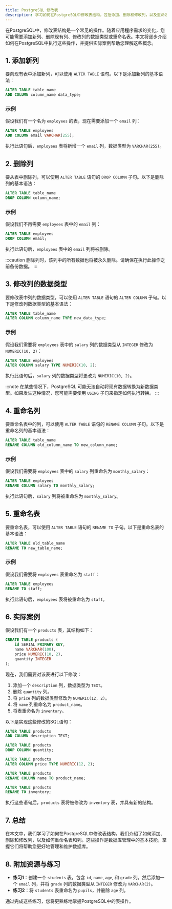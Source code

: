 ```yaml
---
title: PostgreSQL 修改表
description: 学习如何在PostgreSQL中修改表结构，包括添加、删除和修改列，以及重命名表等操作。
---
```


在PostgreSQL中，修改表结构是一个常见的操作。随着应用程序需求的变化，您可能需要添加新列、删除现有列、修改列的数据类型或重命名表。本文将逐步介绍如何在PostgreSQL中执行这些操作，并提供实际案例帮助您理解这些概念。

## 1. 添加新列

要向现有表中添加新列，可以使用 `ALTER TABLE` 语句。以下是添加新列的基本语法：

```sql
ALTER TABLE table_name
ADD COLUMN column_name data_type;
```

### 示例

假设我们有一个名为 `employees` 的表，现在需要添加一个 `email` 列：

```sql
ALTER TABLE employees
ADD COLUMN email VARCHAR(255);
```

执行此语句后，`employees` 表将新增一个 `email` 列，数据类型为 `VARCHAR(255)`。

## 2. 删除列

要从表中删除列，可以使用 `ALTER TABLE` 语句的 `DROP COLUMN` 子句。以下是删除列的基本语法：

```sql
ALTER TABLE table_name
DROP COLUMN column_name;
```

### 示例

假设我们不再需要 `employees` 表中的 `email` 列：

```sql
ALTER TABLE employees
DROP COLUMN email;
```

执行此语句后，`employees` 表中的 `email` 列将被删除。

:::caution
删除列时，该列中的所有数据也将被永久删除。请确保在执行此操作之前备份数据。
:::

## 3. 修改列的数据类型

要修改表中列的数据类型，可以使用 `ALTER TABLE` 语句的 `ALTER COLUMN` 子句。以下是修改列数据类型的基本语法：

```sql
ALTER TABLE table_name
ALTER COLUMN column_name TYPE new_data_type;
```

### 示例

假设我们需要将 `employees` 表中的 `salary` 列的数据类型从 `INTEGER` 修改为 `NUMERIC(10, 2)`：

```sql
ALTER TABLE employees
ALTER COLUMN salary TYPE NUMERIC(10, 2);
```

执行此语句后，`salary` 列的数据类型将更改为 `NUMERIC(10, 2)`。

:::note
在某些情况下，PostgreSQL 可能无法自动将现有数据转换为新数据类型。如果发生这种情况，您可能需要使用 `USING` 子句来指定如何执行转换。
:::

## 4. 重命名列

要重命名表中的列，可以使用 `ALTER TABLE` 语句的 `RENAME COLUMN` 子句。以下是重命名列的基本语法：

```sql
ALTER TABLE table_name
RENAME COLUMN old_column_name TO new_column_name;
```

### 示例

假设我们需要将 `employees` 表中的 `salary` 列重命名为 `monthly_salary`：

```sql
ALTER TABLE employees
RENAME COLUMN salary TO monthly_salary;
```

执行此语句后，`salary` 列将被重命名为 `monthly_salary`。

## 5. 重命名表

要重命名表，可以使用 `ALTER TABLE` 语句的 `RENAME TO` 子句。以下是重命名表的基本语法：

```sql
ALTER TABLE old_table_name
RENAME TO new_table_name;
```

### 示例

假设我们需要将 `employees` 表重命名为 `staff`：

```sql
ALTER TABLE employees
RENAME TO staff;
```

执行此语句后，`employees` 表将被重命名为 `staff`。

## 6. 实际案例

假设我们有一个 `products` 表，其结构如下：

```sql
CREATE TABLE products (
    id SERIAL PRIMARY KEY,
    name VARCHAR(100),
    price NUMERIC(10, 2),
    quantity INTEGER
);
```

现在，我们需要对该表进行以下修改：

1. 添加一个 `description` 列，数据类型为 `TEXT`。
2. 删除 `quantity` 列。
3. 将 `price` 列的数据类型修改为 `NUMERIC(12, 2)`。
4. 将 `name` 列重命名为 `product_name`。
5. 将表重命名为 `inventory`。

以下是实现这些修改的SQL语句：

```sql
ALTER TABLE products
ADD COLUMN description TEXT;

ALTER TABLE products
DROP COLUMN quantity;

ALTER TABLE products
ALTER COLUMN price TYPE NUMERIC(12, 2);

ALTER TABLE products
RENAME COLUMN name TO product_name;

ALTER TABLE products
RENAME TO inventory;
```

执行这些语句后，`products` 表将被修改为 `inventory` 表，并具有新的结构。

## 7. 总结

在本文中，我们学习了如何在PostgreSQL中修改表结构。我们介绍了如何添加、删除和修改列，以及如何重命名表和列。这些操作是数据库管理中的基本技能，掌握它们将帮助您更好地管理和维护数据库。

## 8. 附加资源与练习

- **练习1**：创建一个 `students` 表，包含 `id`, `name`, `age`, 和 `grade` 列。然后添加一个 `email` 列，并将 `grade` 列的数据类型从 `INTEGER` 修改为 `VARCHAR(2)`。
- **练习2**：将 `students` 表重命名为 `pupils`，并删除 `age` 列。

通过完成这些练习，您将更熟练地掌握PostgreSQL中的表操作。